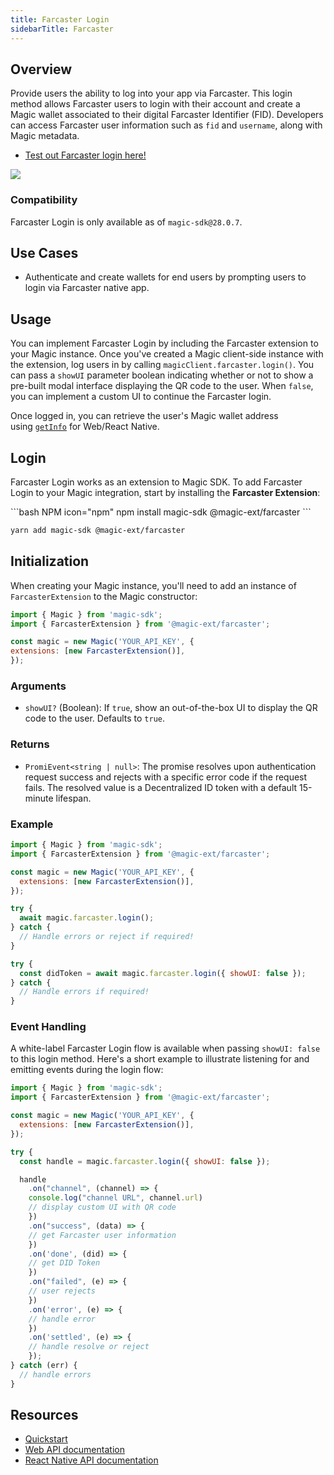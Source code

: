 ```yaml
---
title: Farcaster Login
sidebarTitle: Farcaster
---
```


## Overview

Provide users the ability to log into your app via Farcaster. This login method allows Farcaster users to login with their account and create a Magic wallet associated to their digital Farcaster Identifier (FID). Developers can access Farcaster user information such as `fid` and `username`, along with Magic metadata.

- [⁠Test out Farcaster login here!](https://farcaster-example.vercel.app/magic-sdk)

<Frame>
  <img src="/images/magic-swif.png" />
</Frame>

### Compatibility

<Note>Farcaster Login is only available as of `magic-sdk@28.0.7`.</Note>

## Use Cases

- Authenticate and create wallets for end users by prompting users to login via Farcaster native app.

## Usage

You can implement Farcaster Login by including the Farcaster extension to your Magic instance. Once you've created a Magic client-side instance with the extension, log users in by calling `magicClient.farcaster.login()`. You can pass a `showUI` parameter boolean indicating whether or not to show a pre-built modal interface displaying the QR code to the user. When `false`, you can implement a custom UI to continue the Farcaster login.

Once logged in, you can retrieve the user's Magic wallet address using [`getInfo`](/docs/embedded-wallet/api/client-side-sdks/web#getinfo) for Web/React Native.

## Login

Farcaster Login works as an extension to Magic SDK. To add Farcaster Login to your Magic integration, start by installing the **Farcaster Extension**:

<CodeGroup>
```bash NPM icon="npm"
npm install magic-sdk @magic-ext/farcaster
```

```bash Yarn icon="yarn"
yarn add magic-sdk @magic-ext/farcaster
```
</CodeGroup>

## Initialization

When creating your Magic instance, you'll need to add an instance of `FarcasterExtension` to the Magic constructor:

```javascript JavaScript icon="square-js"
import { Magic } from 'magic-sdk';
import { FarcasterExtension } from '@magic-ext/farcaster';

const magic = new Magic('YOUR_API_KEY', {
extensions: [new FarcasterExtension()],
});

```


### Arguments

* `showUI?` (Boolean): If `true`, show an out-of-the-box UI to display the QR code to the user. Defaults to `true`.

### Returns

* `PromiEvent<string | null>`: The promise resolves upon authentication request success and rejects with a specific error code if the request fails. The resolved value is a Decentralized ID token with a default 15-minute lifespan.

### Example

```javascript JavaScript icon="square-js"
import { Magic } from 'magic-sdk';
import { FarcasterExtension } from '@magic-ext/farcaster';

const magic = new Magic('YOUR_API_KEY', {
  extensions: [new FarcasterExtension()],
});

try {
  await magic.farcaster.login();
} catch {
  // Handle errors or reject if required!
}

try {
  const didToken = await magic.farcaster.login({ showUI: false });
} catch {
  // Handle errors if required!
}
```

### Event Handling

A white-label Farcaster Login flow is available when passing `showUI: false` to this login method. Here's a short example to illustrate listening for and emitting events during the login flow:

```javascript JavaScript icon="square-js"
import { Magic } from 'magic-sdk';
import { FarcasterExtension } from '@magic-ext/farcaster';

const magic = new Magic('YOUR_API_KEY', {
  extensions: [new FarcasterExtension()],
});

try {
  const handle = magic.farcaster.login({ showUI: false });

  handle
    .on("channel", (channel) => {
    console.log("channel URL", channel.url)
    // display custom UI with QR code
    })
    .on("success", (data) => {
    // get Farcaster user information
    })
    .on('done', (did) => {
    // get DID Token
    })
    .on("failed", (e) => {
    // user rejects
    })
    .on('error', (e) => {
    // handle error
    })
    .on('settled', (e) => {
    // handle resolve or reject
    });
} catch (err) {
  // handle errors
}
```

## Resources

- [Quickstart](/docs/home/quickstart/cli)
- [Web API documentation](/docs/embedded-wallet/api/client-side-sdks/web#loginwithemailotp)
- [React Native API documentation](/docs/embedded-wallet/api/client-side-sdks/react-native#loginwithemailotp)

